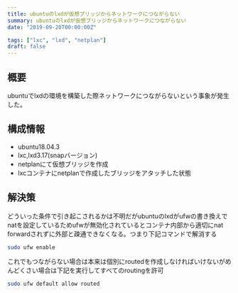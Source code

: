 ```yaml
---
title: ubuntuのlxdが仮想ブリッジからネットワークにつながらない
summary: ubuntuのlxdが仮想ブリッジからネットワークにつながらない
date: "2019-09-20T00:00:00Z"

tags: ["lxc", "lxd", "netplan"]
draft: false
---
```


## 概要

ubuntuでlxdの環境を構築した際ネットワークにつながらないという事象が発生した。

## 構成情報

- ubuntu18.04.3
- lxc,lxd3.17(snapバージョン)
- netplanにて仮想ブリッジを作成
- lxcコンテナにnetplanで作成したブリッジをアタッチした状態

## 解決策

どういった条件で引き起こされるかは不明だがubuntuのlxdがufwの書き換えでnatを設定しているためufwが無効化されているとコンテナ内部から適切にnat forwardされずに外部と疎通できなくなる。つまり下記コマンドで解消する

```bash
sudo ufw enable
```

これでもつながらない場合は本来は個別にroutedを作成しなければいけないがめんどくさい場合は下記を実行してすべてのroutingを許可

```bash
sudo ufw default allow routed
```
